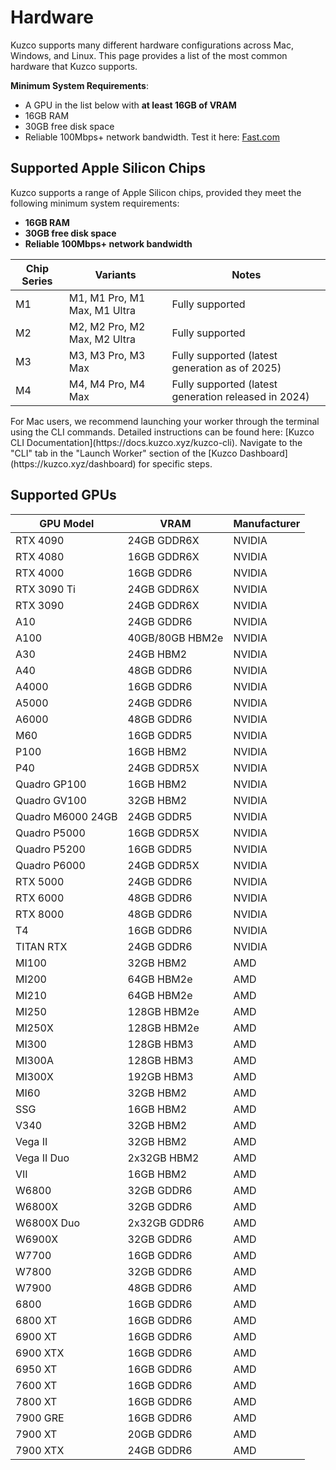 
# Hardware

Kuzco supports many different hardware configurations across Mac, Windows, and Linux. This page provides a list of the most common hardware that Kuzco supports.


**Minimum System Requirements**:

- A GPU in the list below with **at least 16GB of VRAM**
- 16GB RAM
- 30GB free disk space
- Reliable 100Mbps+ network bandwidth. Test it here: [Fast.com](https://fast.com/)

## Supported Apple Silicon Chips

Kuzco supports a range of Apple Silicon chips, provided they meet the following minimum system requirements:

- **16GB RAM**
- **30GB free disk space**
- **Reliable 100Mbps+ network bandwidth**

| Chip Series | Variants                   | Notes                                                                 |
|-------------|---------------------------|-----------------------------------------------------------------------|
| M1          | M1, M1 Pro, M1 Max, M1 Ultra | Fully supported                                                       |
| M2          | M2, M2 Pro, M2 Max, M2 Ultra | Fully supported                                                       |
| M3          | M3, M3 Pro, M3 Max          | Fully supported (latest generation as of 2025)                        |
| M4          | M4, M4 Pro, M4 Max          | Fully supported (latest generation released in 2024)                  |

<Callout emoji="💡">
  For Mac users, we recommend launching your worker through the terminal using the CLI commands.  
  Detailed instructions can be found here: [Kuzco CLI Documentation](https://docs.kuzco.xyz/kuzco-cli).  
  Navigate to the "CLI" tab in the "Launch Worker" section of the [Kuzco Dashboard](https://kuzco.xyz/dashboard) for specific steps.
</Callout>


## Supported GPUs


| GPU Model | VRAM | Manufacturer |
|-----------|------|--------------|
| RTX 4090 | 24GB GDDR6X | NVIDIA |
| RTX 4080 | 16GB GDDR6X | NVIDIA |
| RTX 4000 | 16GB GDDR6 | NVIDIA |
| RTX 3090 Ti | 24GB GDDR6X | NVIDIA |
| RTX 3090 | 24GB GDDR6X | NVIDIA |
| A10 | 24GB GDDR6 | NVIDIA |
| A100 | 40GB/80GB HBM2e | NVIDIA |
| A30 | 24GB HBM2 | NVIDIA |
| A40 | 48GB GDDR6 | NVIDIA |
| A4000 | 16GB GDDR6 | NVIDIA |
| A5000 | 24GB GDDR6 | NVIDIA |
| A6000 | 48GB GDDR6 | NVIDIA |
| M60 | 16GB GDDR5 | NVIDIA |
| P100 | 16GB HBM2 | NVIDIA |
| P40 | 24GB GDDR5X | NVIDIA |
| Quadro GP100 | 16GB HBM2 | NVIDIA |
| Quadro GV100 | 32GB HBM2 | NVIDIA |
| Quadro M6000 24GB | 24GB GDDR5 | NVIDIA |
| Quadro P5000 | 16GB GDDR5X | NVIDIA |
| Quadro P5200 | 16GB GDDR5 | NVIDIA |
| Quadro P6000 | 24GB GDDR5X | NVIDIA |
| RTX 5000 | 24GB GDDR6 | NVIDIA |
| RTX 6000 | 48GB GDDR6 | NVIDIA |
| RTX 8000 | 48GB GDDR6 | NVIDIA |
| T4 | 16GB GDDR6 | NVIDIA |
| TITAN RTX | 24GB GDDR6 | NVIDIA |
| MI100 | 32GB HBM2 | AMD |
| MI200 | 64GB HBM2e | AMD |
| MI210 | 64GB HBM2e | AMD |
| MI250 | 128GB HBM2e | AMD |
| MI250X | 128GB HBM2e | AMD |
| MI300 | 128GB HBM3 | AMD |
| MI300A | 128GB HBM3 | AMD |
| MI300X | 192GB HBM3 | AMD |
| MI60 | 32GB HBM2 | AMD |
| SSG | 16GB HBM2 | AMD |
| V340 | 32GB HBM2 | AMD |
| Vega II | 32GB HBM2 | AMD |
| Vega II Duo | 2x32GB HBM2 | AMD |
| VII | 16GB HBM2 | AMD |
| W6800 | 32GB GDDR6 | AMD |
| W6800X | 32GB GDDR6 | AMD |
| W6800X Duo | 2x32GB GDDR6 | AMD |
| W6900X | 32GB GDDR6 | AMD |
| W7700 | 16GB GDDR6 | AMD |
| W7800 | 32GB GDDR6 | AMD |
| W7900 | 48GB GDDR6 | AMD |
| 6800 | 16GB GDDR6 | AMD |
| 6800 XT | 16GB GDDR6 | AMD |
| 6900 XT | 16GB GDDR6 | AMD |
| 6900 XTX | 16GB GDDR6 | AMD |
| 6950 XT | 16GB GDDR6 | AMD |
| 7600 XT | 16GB GDDR6 | AMD |
| 7800 XT | 16GB GDDR6 | AMD |
| 7900 GRE | 16GB GDDR6 | AMD |
| 7900 XT | 20GB GDDR6 | AMD |
| 7900 XTX | 24GB GDDR6 | AMD |
